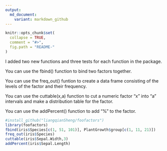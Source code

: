 ```yaml
---
output:
  md_document:
    variant: markdown_github
---
```


<!-- README.md is generated from README.Rmd. Please edit that file -->

```r
knitr::opts_chunk$set(
  collapse = TRUE,
  comment = "#>",
  fig.path = "README-"
)
```

I added two new functions and three tests for each function in the package.


You can use the fbind() function to bind two factors together.


You can use the freq_out() funtion to create a data frame consisting of the levels of the factor and their frequency.


You can use the cuttable(x,a) function to cut a numeric factor "x" into "a" intervals and make a distribution table for the factor.


You can use the addPercent() function to add "%" to the factor.


```r
#install_github("liangqianSheng/foofactors")
library(foofactors)
fbind(iris$Species[c(1, 51, 101)], PlantGrowth$group[c(1, 11, 21)])
freq_out(iris$Species)
cuttable(iris$Sepal.Width,3)
addPercent(iris$Sepal.Length)
```



